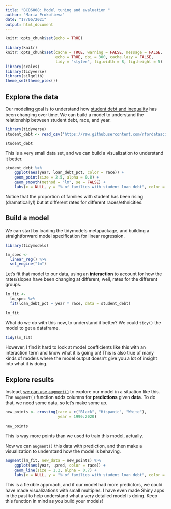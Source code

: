 ```yaml
---
title: "BCO6008: Model tuning and evaluation "
author: "Maria Prokofieva"
date: "17/06/2021"
output: html_document
---
```


```r
knitr::opts_chunk$set(echo = TRUE)

library(knitr)
knitr::opts_chunk$set(cache = TRUE, warning = FALSE, message = FALSE, 
                      echo = TRUE, dpi = 300, cache.lazy = FALSE,
                      tidy = "styler", fig.width = 8, fig.height = 5)
library(scales)
library(tidyverse)
library(silgelib)
theme_set(theme_plex())
```



## Explore the data

Our modeling goal is to understand how [student debt and inequality](https://github.com/rfordatascience/tidytuesday/blob/master/data/2021/2021-02-09/readme.md) has been changing over time. We can build a model to understand the relationship between student debt, race, and year.


```r
library(tidyverse)
student_debt <- read_csv('https://raw.githubusercontent.com/rfordatascience/tidytuesday/master/data/2021/2021-02-09/student_debt.csv')

student_debt
```

This is a very small data set, and we can build a visualization to understand it better.

```r
student_debt %>% 
    ggplot(aes(year, loan_debt_pct, color = race)) + 
    geom_point(size = 2.5, alpha = 0.8) + 
    geom_smooth(method = "lm", se = FALSE) +
    labs(x = NULL, y = "% of families with student loan debt", color = NULL)
```

Notice that the proportion of families with student has been rising (dramatically!) but at different rates for different races/ethnicities.

## Build a model

We can start by loading the tidymodels metapackage, and building a straightforward model specification for linear regression.

```r
library(tidymodels)

lm_spec <- 
  linear_reg() %>% 
  set_engine("lm")
```

Let's fit that model to our data, using an **interaction** to account for how the rates/slopes have been changing at different, well, rates for the different groups.

```r
lm_fit <- 
  lm_spec %>% 
  fit(loan_debt_pct ~ year * race, data = student_debt)

lm_fit
```

What do we do with this now, to understand it better? We could `tidy()` the model to get a dataframe.

```r
tidy(lm_fit)
```

However, I find it hard to look at model coefficients like this with an interaction term and know what it is going on! This is also true of many kinds of models where the model output doesn't give you a lot of insight into what it is doing.


## Explore results

Instead, [we can use `augment()`](https://parsnip.tidymodels.org/reference/augment.html) to explore our model in a situation like this. The `augment()` function adds columns for **predictions** given **data**. To do that, we need some data, so let's make some up.

```r
new_points <- crossing(race = c("Black", "Hispanic", "White"),
                       year = 1990:2020)

new_points
```

This is way more points than we used to train this model, actually.

Now we can `augment()` this data with prediction, and then make a visualization to understand how the model is behaving.

```r
augment(lm_fit, new_data = new_points) %>%
    ggplot(aes(year, .pred, color = race)) +
    geom_line(size = 1.2, alpha = 0.7) +
    labs(x = NULL, y = "% of families with student loan debt", color = NULL)
```

This is a flexible approach, and if our model had more predictors, we could have made visualizations with small multiples. I have even made Shiny apps in the past to help understand what a very detailed model is doing. Keep this function in mind as you build your models!
